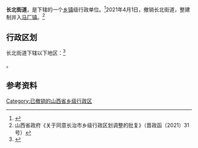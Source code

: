 {{中国乡级行政区|14/04/11/001/000}}

'''长北街道'''，是{{PRC admin/fullname|14/04/11/001/000|3}}下辖的一个[[乡镇|乡镇]]级行政单位。<ref>{{PRC admin/ref sgc|{{PRC admin/parent|14/04/11/001/000}}}}</ref>2021年4月1日，撤销长北街道，整建制并入[[马厂镇_(长治市)|马厂镇]]。<ref>山西省政府《关于同意长治市乡级行政区划调整的批复》（晋政函〔2021〕31号）</ref>

== 行政区划 ==

长北街道下辖以下地区：<ref>{{PRC admin/ref sgc|14/04/11/001/000}}</ref>

{{PRC admin/children|14/04/11/001/000}}。

== 参考资料 ==

{{reflist}}

{{PRC admin/navcat|14/04/11/001/000}}

[[Category:已撤销的山西省乡级行政区|Category:已撤销的山西省乡级行政区]]